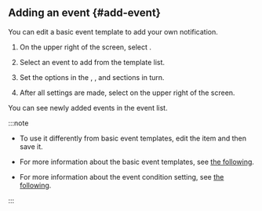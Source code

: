 ## Adding an event {#add-event}

You can edit a basic event template to add your own notification.

1. On the upper right of the screen, select <Cmdname sid="add_alert_setting" className="uitext" />.

2. Select an event to add from the template list.

3. Set the options in the <Cmdname sid="TTL07363" className="uitext" />, <Cmdname sid="TTL07363" className="uitext" />, and <Cmdname sid="TTL07364" className="uitext" /> sections in turn.

4. After all settings are made, select <Cmdname sid="save" className="uitext" /> on the upper right of the screen.

You can see newly added events in the event list.

:::note

- To use it differently from basic event templates, edit the <Cmdname sid="event_title" className="uitext" /> item and then save it.

- For more information about the basic event templates, see [the following](#basic-template).

- For more information about the event condition setting, see [the following](#modify-event).

:::
